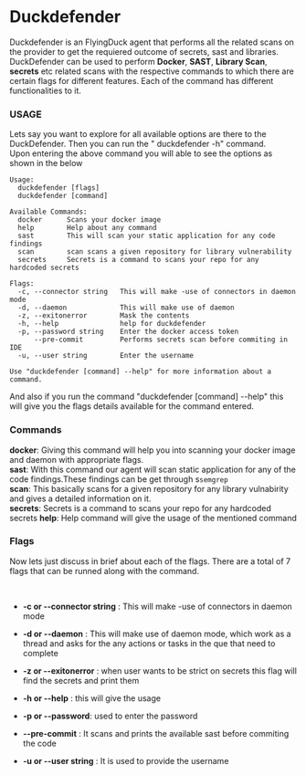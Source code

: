 # Duckdefender

Duckdefender is an FlyingDuck agent that performs all the related scans on the provider to get the requiered outcome of secrets, sast and libraries.
DuckDefender can be used to perform **Docker**, **SAST**, **Library Scan**, **secrets** etc related scans with the respective commands to which there are certain flags for different features.
Each of the command has different functionalities to it.

### USAGE
Lets say you want to explore for all available options are there to the DuckDefender. Then you can run the
" duckdefender -h" command. \
Upon entering the above command you will able to see the options as shown in the below

<div style={{ fontSize:"20px"}}>

``` mdx copy
Usage:
  duckdefender [flags]
  duckdefender [command]

Available Commands:
  docker      Scans your docker image
  help        Help about any command
  sast        This will scan your static application for any code findings
  scan        scan scans a given repository for library vulnerability
  secrets     Secrets is a command to scans your repo for any hardcoded secrets

Flags:
  -c, --connector string   This will make -use of connectors in daemon mode
  -d, --daemon             This will make use of daemon
  -z, --exitonerror        Mask the contents
  -h, --help               help for duckdefender
  -p, --password string    Enter the docker access token
      --pre-commit         Performs secrets scan before commiting in IDE
  -u, --user string        Enter the username

Use "duckdefender [command] --help" for more information about a command.
```
</div>

And also if you run the command "duckdefender [command] --help" this will give you the flags details available for the command entered.
 
### Commands
**docker**: Giving this command will help you into scanning your docker image and daemon with appropriate flags.\
**sast**: With this command our agent will scan static application for any of the code findings.These findings can be get through s`semgrep` \
**scan**: This basically scans for a given repository for any library vulnabirity and gives a detailed information on it.\
**secrets**: Secrets is a command to scans your repo for any hardcoded secrets
**help**: Help command will give the usage of the mentioned command


### Flags

Now lets just discuss in brief about each of the flags.
There are a total of 7 flags that can be runned along with the command.


<br/>

<div> 

- **-c or  --connector string** : This will make -use of connectors in daemon mode

- **-d or --daemon** : This will make use of daemon mode, which work as a thread and asks for the any actions or tasks in the que that need to complete

- **-z or --exitonerror** : when user wants to be strict on secrets this flag will find the secrets and print them

- **-h or --help** : this will give the usage

- **-p or --password**: used to enter the password

- **--pre-commit** : It scans and prints the available sast before commiting the code

- **-u or --user string** : It is used to provide the username

</div>

<div>


</div>




